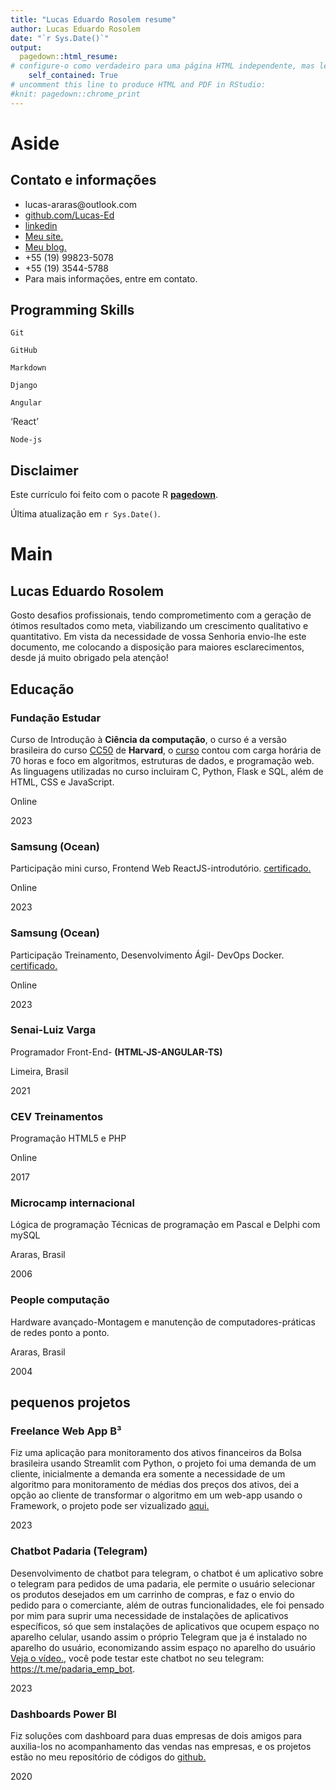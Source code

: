 ```yaml
---
title: "Lucas Eduardo Rosolem resume"
author: Lucas Eduardo Rosolem 
date: "`r Sys.Date()`"
output:
  pagedown::html_resume:
# configure-o como verdadeiro para uma página HTML independente, mas levará mais tempo para renderizar
    self_contained: True
# uncomment this line to produce HTML and PDF in RStudio:
#knit: pagedown::chrome_print
---
```


Aside
================================================================================


<!--![Lijia Yu](https://avatars1.githubusercontent.com/u/895125?s=400&v=4){width=80%}-->


Contato e informações {#contact}
--------------------------------------------------------------------------------

- <i class="fa fa-envelope"></i> lucas-araras@outlook.com
- <i class="fa fa-github"></i> [github.com/Lucas-Ed](https://bit.ly/2HcqU7j)
- <i class="fab fa-linkedin-in"></i> [linkedin](https://bit.ly/3cxTFI3)
- <i class="fa-solid fa-shop"></i> [Meu site.](https://bit.ly/3LqsyAh)
- <i class="fa-brands fa-blogger"></i> [Meu blog.](https://bit.ly/47reCiX)
- <i class="fa fa-phone"></i> +55 (19) 99823-5078
- <i class="fa fa-phone"></i> +55 (19) 3544-5788
- Para mais informações, entre em contato.


Programming Skills {#skills}
--------------------------------------------------------------------------------
<!--https://fontawesome.com/-->

<!--- ### Linguagens de programação--->

<i class="fas fa-code-branch"></i> `Git`

<i class="fab fa-github"></i> `GitHub`

<i class="fab fa-markdown"></i> `Markdown`

<i class="fa-brands fa-python"></i> `Django`

<i class="fa-brands fa-angular"></i> `Angular`

<i class="fa-brands fa-react"></i> 'React'

<!--<i class="fab fa-html5"></i> `HTML5`

<i class="fab fa-css3-alt"></i> `CSS`

<i class="fa-brands fa-square-js"></i> `JS`

<i class="fab fa-python"></i></i> `Python`-->

<i class="fa-brands fa-node"></i> `Node-js`

<!--<i class="fab fa-wordpress"></i> `Wordpress`


- ### Frameworks e bibliotecas


<i class="fa-brands fa-python"></i> `Django`

<i class="fa-brands fa-angular"></i> `Angular`

<i class="fa-brands fa-react"></i> 'React'


- ### Ferramentas de desenvolvimento

<i class="fa-brands fa-visual-studio-code"></i> `Visual Studio Code`

<i class="fab fa-r-project"></i> `R-studio`

<i class="fa-brands fa-docker"></i> `Docker`

<i class="fas fa-tachometer-alt"></i> `Powerbi`
--->

:::aside
<!--<i class="fas fa-download"></i>
[Download](https://github.com/Lucas-Ed/cv.github.io/blob/0726daaa2de91cb4038236db3ebfc146ed1f5d0b/Lucas%20Eduardo%20Rosolem.pdf)-->
:::

Disclaimer {#disclaimer}
--------------------------------------------------------------------------------


Este currículo foi feito com o pacote R [**pagedown**](https://github.com/rstudio/pagedown).

Última atualização em `r Sys.Date()`.



Main
================================================================================

Lucas Eduardo Rosolem {#title}
--------------------------------------------------------------------------------


Gosto desafios profissionais, tendo comprometimento com a geração de ótimos resultados como meta, viabilizando um crescimento qualitativo e quantitativo. Em vista da necessidade de vossa Senhoria envio-lhe este documento, me colocando a disposição para maiores esclarecimentos, desde já muito obrigado pela atenção! 


Educação {data-icon=graduation-cap data-concise=true}
--------------------------------------------------------------------------------

<!----### Centro universitário FHO Uniararas 
Bacharelado em Economia, interrompido

Araras, Brasil

2021--->

### Fundação Estudar
Curso de Introdução à **Ciência da computação**,
o curso é a versão brasileira do curso [CC50](https://bit.ly/48XIF2r) de **Harvard**,
o [curso](https://bit.ly/3Q6Kth2) contou com carga horária de 70 horas e foco em algoritmos, estruturas de dados, e programação web. As linguagens utilizadas no curso incluiram C, Python, Flask e SQL, além de HTML, CSS e JavaScript.

Online

2023

### Samsung (Ocean)
Participação mini curso,
Frontend Web ReactJS-introdutório.
[certificado.](https://bit.ly/3tyiA9R)

Online

2023

### Samsung (Ocean)
Participação Treinamento,
Desenvolvimento Ágil- DevOps Docker.
[certificado.](https://bit.ly/3QpPgKL)

Online

2023

### Senai-Luiz Varga
Programador Front-End-
**(HTML-JS-ANGULAR-TS)**

Limeira, Brasil

2021


### CEV Treinamentos
Programação HTML5 e PHP

Online

2017


<!---### Centro universitário FHO Uniararas
Minicurso-Matemática Financeira usando o Excel

Araras, Brasil

2016--->


<!--### Centro universitário FHO Uniararas
Minicurso-Cenário Economico e alocação de recursos

Araras, Brasil

2016-->


### Microcamp internacional

Lógica de programação
Técnicas de programação em Pascal e
Delphi com mySQL

Araras, Brasil

2006

### People computação

Hardware avançado-Montagem e manutenção de computadores-práticas de redes ponto a ponto. 

Araras, Brasil

2004


<!--Trabalhos voluntários {data-icon=chalkboard-teacher}
--------------------------------------------------------------------------------

<!---### Projeto Educação Financeira - Usina do Saber

Por meio da instituição onde faço graduação, promoveu para alunos da rede pública no bairro da Usina São João em araras.

Araras, Brasil

2018

### Monitoria

Atividades de monitoria na disciplina de Matemática para Economistas na própria graduação.

Araras, Brasil

2018-->

pequenos projetos  {data-icon=suitcase}
--------------------------------------------------------------------------------

### Freelance Web App B³
Fiz uma aplicação para monitoramento dos ativos financeiros da Bolsa brasileira usando Streamlit com Python, o projeto foi uma demanda de um cliente, inicialmente a demanda era somente a necessidade de um algoritmo para monitoramento de médias dos preços dos ativos, dei a opção ao cliente de transformar o algoritmo em um web-app usando o Framework, o projeto pode ser vizualizado [aqui.](https://bit.ly/3tEyRu5)


2023

### Chatbot Padaria (Telegram)
Desenvolvimento de chatbot para telegram, o chatbot é um aplicativo sobre o telegram para pedidos de uma padaria, ele permite o usuário selecionar os produtos desejados em um carrinho de compras, e faz o envio do pedido para o comerciante, além de outras funcionalidades, ele foi pensado por mim para suprir uma necessidade de instalações de aplicativos específicos, só que sem instalações de aplicativos que ocupem espaço no aparelho celular, usando assim o próprio Telegram que ja é instalado no aparelho do usuário, economizando assim espaço no aparelho do usuário  [Veja o vídeo.](https://bit.ly/3L9uyNd), você pode testar este chatbot no seu telegram: [https://t.me/padaria_emp_bot](https://t.me/padaria_emp_bot).


2023

### Dashboards Power BI
Fiz soluções com dashboard para duas empresas de dois amigos para auxilia-los no acompanhamento das vendas nas empresas, e os projetos estão no meu repositório de códigos do [github.](https://bit.ly/3wn4EfE)


2020



